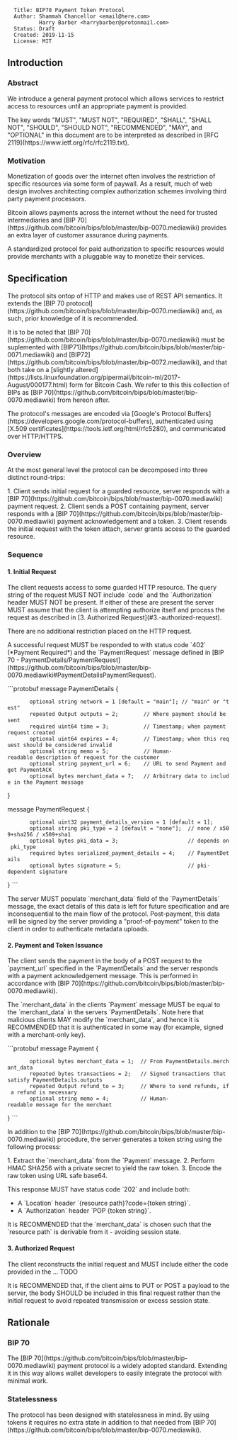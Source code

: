 <pre>
  Title: BIP70 Payment Token Protocol
  Author: Shammah Chancellor <email@here.com>
          Harry Barber <harrybarber@protonmail.com>
  Status: Draft
  Created: 2019-11-15
  License: MIT
</pre>

==Introduction==

===Abstract===

We introduce a general payment protocol which allows services to restrict access to resources until an appropriate payment is provided.

The key words "MUST", "MUST NOT", "REQUIRED", "SHALL", "SHALL NOT", "SHOULD", "SHOULD NOT", "RECOMMENDED", "MAY", and "OPTIONAL" in this document are to be interpreted as described in [RFC 2119](https://www.ietf.org/rfc/rfc2119.txt). 

===Motivation===

Monetization of goods over the internet often involves the restriction of specific resources via some form of paywall. As a result, much of web design involves architecting complex authorization schemes involving third party payment processors. 

Bitcoin allows payments across the internet without the need for trusted intermediaries and [BIP 70](https://github.com/bitcoin/bips/blob/master/bip-0070.mediawiki) provides an extra layer of customer assurance during payments.

A standardized protocol for paid authorization to specific resources would provide merchants with a pluggable way to monetize their services.

==Specification==

The protocol sits ontop of HTTP and makes use of REST API semantics. It extends the [BIP 70 protocol](https://github.com/bitcoin/bips/blob/master/bip-0070.mediawiki) and, as such, prior knowledge of it is recommended.

It is to be noted that [BIP 70](https://github.com/bitcoin/bips/blob/master/bip-0070.mediawiki) must be suplemented with [BIP71](https://github.com/bitcoin/bips/blob/master/bip-0071.mediawiki) and [BIP72](https://github.com/bitcoin/bips/blob/master/bip-0072.mediawiki), and that both take on a [slightly altered](https://lists.linuxfoundation.org/pipermail/bitcoin-ml/2017-August/000177.html) form for Bitcoin Cash. We refer to this this collection of BIPs as [BIP 70](https://github.com/bitcoin/bips/blob/master/bip-0070.mediawiki) from hereon after.

The protocol's messages are encoded via [Google's Protocol Buffers](https://developers.google.com/protocol-buffers), authenticated using [X.509 certificates](https://tools.ietf.org/html/rfc5280), and communicated over HTTP/HTTPS.

===Overview===

At the most general level the protocol can be decomposed into three distinct round-trips:

1. Client sends initial request for a guarded resource, server responds with a [BIP 70](https://github.com/bitcoin/bips/blob/master/bip-0070.mediawiki) payment request.
2. Client sends a POST containing payment, server responds with a [BIP 70](https://github.com/bitcoin/bips/blob/master/bip-0070.mediawiki) payment acknowledgement and a token.
3. Client resends the initial request with the token attach, server grants access to the guarded resource.

===Sequence===

====1. Initial Request====

The client requests access to some guarded HTTP resource. The query string of the request MUST NOT include `code` and the `Authorization` header MUST NOT be present. If either of these are present the server MUST assume that the client is attempting authorize itself and process the request as described in [3. Authorized Request](#3.-authorized-request).

There are no additional restriction placed on the HTTP request.

A successful request MUST be responded to with status code `402` (*Payment Required*) and the `PaymentRequest` message defined in [BIP 70 - PaymentDetails/PaymentRequest](https://github.com/bitcoin/bips/blob/master/bip-0070.mediawiki#PaymentDetailsPaymentRequest).

```protobuf
message PaymentDetails {
        optional string network = 1 [default = "main"]; // "main" or "test"
        repeated Output outputs = 2;        // Where payment should be sent
        required uint64 time = 3;           // Timestamp; when payment request created
        optional uint64 expires = 4;        // Timestamp; when this request should be considered invalid
        optional string memo = 5;           // Human-readable description of request for the customer
        optional string payment_url = 6;    // URL to send Payment and get PaymentACK
        optional bytes merchant_data = 7;   // Arbitrary data to include in the Payment message
}

message PaymentRequest {
        optional uint32 payment_details_version = 1 [default = 1];
        optional string pki_type = 2 [default = "none"];  // none / x509+sha256 / x509+sha1
        optional bytes pki_data = 3;                      // depends on pki_type
        required bytes serialized_payment_details = 4;    // PaymentDetails
        optional bytes signature = 5;                     // pki-dependent signature
}
```

The server MUST populate `merchant_data` field of the `PaymentDetails` message, the exact details of this data is left for future specification and are inconsequential to the main flow of the protocol. Post-payment, this data will be signed by the server providing a "proof-of-payment" token to the client in order to authenticate metadata uploads.

====2. Payment and Token Issuance====

The client sends the payment in the body of a POST request to the `payment_url` specified in the `PaymentDetails` and the server responds with a payment acknowledgement message. This is performed in accordance with [BIP 70](https://github.com/bitcoin/bips/blob/master/bip-0070.mediawiki). 

The `merchant_data` in the clients `Payment` message MUST be equal to the `merchant_data` in the servers `PaymentDetails`. Note here that malicious clients MAY modify the `merchant_data`, and hence it is RECOMMENDED that it is authenticated in some way (for example, signed with a merchant-only key). 

```protobuf
message Payment {
        optional bytes merchant_data = 1;  // From PaymentDetails.merchant_data
        repeated bytes transactions = 2;   // Signed transactions that satisfy PaymentDetails.outputs
        repeated Output refund_to = 3;     // Where to send refunds, if a refund is necessary
        optional string memo = 4;          // Human-readable message for the merchant
}
```

In addition to the [BIP 70](https://github.com/bitcoin/bips/blob/master/bip-0070.mediawiki) procedure, the server generates a token string using the following process:

1. Extract the `merchant_data` from the `Payment` message.
2. Perform HMAC SHA256 with a private secret to yield the raw token.
3. Encode the raw token using URL safe base64.

This response MUST have status code `202` and include both:

* A `Location` header `{resource path}?code={token string}`.
* A `Authorization` header `POP {token string}`.

It is RECOMMENDED that the `merchant_data` is chosen such that the `resource path` is derivable from it - avoiding session state.

====3. Authorized Request====

The client reconstructs the initial request and MUST include either the code provided in the ... TODO

It is RECOMMENDED that, if the client aims to PUT or POST a payload to the server, the body SHOULD be included in this final request rather than the initial request to avoid repeated transmission or excess session state.

==Rationale==

===BIP 70===

The [BIP 70](https://github.com/bitcoin/bips/blob/master/bip-0070.mediawiki) payment protocol is a widely adopted standard. Extending it in this way allows wallet developers to easily integrate the protocol with minimal work.

===Statelessness===

The protocol has been designed with statelessness in mind. By using tokens it requires no extra state in addition to that needed from [BIP 70](https://github.com/bitcoin/bips/blob/master/bip-0070.mediawiki).